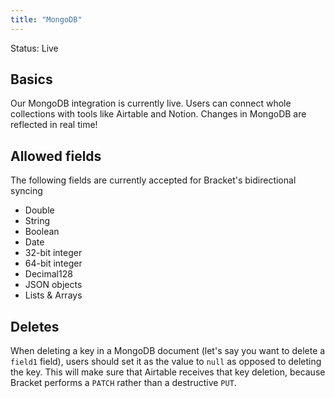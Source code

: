 ```yaml
---
title: "MongoDB"
---
```


<TipGood>Status: Live</TipGood>

## Basics

Our MongoDB integration is currently live. Users can connect whole collections with tools like Airtable and Notion. Changes in MongoDB are reflected in real time!

## Allowed fields

The following fields are currently accepted for Bracket's bidirectional syncing

- Double
- String
- Boolean
- Date
- 32-bit integer
- 64-bit integer
- Decimal128
- JSON objects
- Lists & Arrays

## Deletes

When deleting a key in a MongoDB document (let's say you want to delete a `field1` field), users should set it as the value to `null` as opposed to deleting the key. This will make sure that Airtable receives that key deletion, because Bracket performs a `PATCH` rather than a destructive `PUT`.
